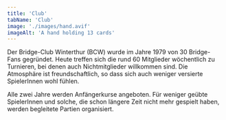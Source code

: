 ```yaml
---
title: 'Club'
tabName: 'Club'
image: './images/hand.avif'
imageAlt: 'A hand holding 13 cards'
---
```


Der Bridge-Club Winterthur (BCW) wurde im Jahre 1979 von 30 Bridge-Fans gegründet.
Heute treffen sich die rund 60 Mitglieder wöchentlich zu Turnieren,
bei denen auch Nichtmitglieder willkommen sind.
Die Atmosphäre ist freundschaftlich, so dass sich auch weniger
versierte SpielerInnen wohl fühlen.

Alle zwei Jahre werden Anfängerkurse angeboten.
Für weniger geübte SpielerInnen und solche, die
schon längere Zeit nicht mehr gespielt haben, werden
begleitete Partien organisiert.
